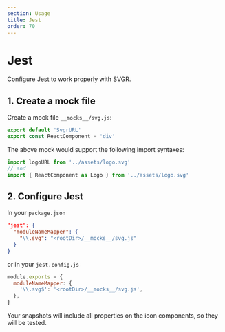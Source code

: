 ```yaml
---
section: Usage
title: Jest
order: 70
---
```


# Jest

Configure [Jest](https://jestjs.io/) to work properly with SVGR.

<carbon-ad />

## 1. Create a mock file

Create a mock file `__mocks__/svg.js`:

```jsx
export default 'SvgrURL'
export const ReactComponent = 'div'
```

The above mock would support the following import syntaxes:

```js
import logoURL from '../assets/logo.svg'
// and
import { ReactComponent as Logo } from '../assets/logo.svg'
```

## 2. Configure Jest

In your `package.json`

```json
"jest": {
  "moduleNameMapper": {
    "\\.svg": "<rootDir>/__mocks__/svg.js"
  }
}
```

or in your `jest.config.js`

```js
module.exports = {
  moduleNameMapper: {
    '\\.svg$': '<rootDir>/__mocks__/svg.js',
  },
}
```

Your snapshots will include all properties on the icon components, so they will be tested.
